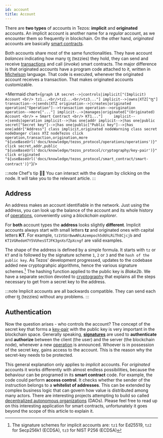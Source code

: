 ```yaml
---
id: account
title: Account
---
```


There are **two types** of accounts in Tezos: **implicit** and **originated** accounts. An implicit account is another name for a *regular* account, as we encounter them so frequently in blockchain. On the other hand, *originated* accounts are basically [smart contracts](../smart_contract/smart-contract).

Both accounts share most of the same functionalities. They have account *balances* indicating how many ꜩ (tezzies) they hold, they can send and receive [transactions](operations/transaction) and call (*invoke*) smart contracts. The major difference is that originated accounts have a program code attached to it, written in [Michelson](../smart_contract/michelson) language. That code is executed, whenever the originated account receives a transaction. That makes originated accounts customizable.


<Mermaid chart={`
graph LR
  secret-->|controls|implicit["(Implicit) Account <br/> tz1...<br/>tz2...<br/>tz3..."]
  implicit-->|owns|XTZ["ꜩ"]
  transaction-->|sends|XTZ
  origination-->|creates|originated 
  operation["Operation"]-->transaction
  operation-->origination
  operation-->more["..."]
  implicit-.->|manages|originated["(Originated) Account <br/> = Smart Contract <br/> KT1..."]    
  implicit-->|sends|operation
  implicit-->|has one|addr
  implicit-->|has one|public
  secret["Secret key"]-->|has one|public["Public key"]-->|has one|addr["Address"]
  class implicit,originated nodeWarning
  class secret nodeDanger
  class XTZ nodeTezos
  click operation,transaction,origination,more "${useBaseUrl('docs/knowledge/tezos_protocol/operations/operations')}"
  click secret,addr,public "${useBaseUrl('docs/knowledge/tezos_protocol/cryptography/key-pair')}"
  click originated "${useBaseUrl('docs/knowledge/tezos_protocol/smart_contract/smart-contract')}"
`}/>

:::note Chef's tip 👨‍🍳
You can interact with the diagram by clicking on the node. It will take you to the relevant article.
:::


## Address 

An address makes an account identifiable in the network. Just using the address, you can look up the balance of the account and its whole history of [operations](operations/operations), conveniently using a *blockchain explorer*. 

For **both** account types the **address** looks slightly **different**. Implicit accounts always start with small letters **tz** and originated ones with capital letters **KT**. For example, `tz1VSUr8wwNhLAzempoch5d6hLRiTh8Cjcjb` and `KT1VGRedoH7Y5VUhesSTJFK3gnXsfZpXcngf` are valid examples. 

The shape of the address is defined by a simple formula. It starts with `tz` or `KT` and is followed by the signature scheme `1`, `2` or `3` and the `hash of the public key`. As Tezos' development progressed, updates to the codebase added new cryptograhpic algorithms, hence the various signature schemes.[^1] The hashing function applied to the public key is *Blake2b*. We have a separate section devoted to [cryptography](cryptography/key-pair) that explains all the steps necessary to get from a secret key to the address.

:::note 
Implicit accounts are all backwards compatible. They can send each other ꜩ (tezzies) without any problems.
:::


## Authentication

Now the question arises - who controls the account? The concept of the secret key that forms a [key-pair](cryptography/key-pair) with the public key is very important in the blockchain space. Generally speaking, [**signatures**](cryptography/signature) are used to **authenticate** and **authorize** between the client (the user) and the server (the blockchain node), whenever a new [operation](operations/operations) is announced. Whoever is in possession of the secret key, gains access to the account. This is the reason why the secret-key needs to be protected.

This general explanation only applies to *implicit* accounts. For *originated* accounts it works differently with almost endless possibilities, because the behaviour can be programed in its **smart contract** code. For example, the code could perform **access control**. It checks whether the sender of the instruction belongs to a **whitelist of addresses**. This can be extended by complex business logic that can govern how value is distributed among many actors. There are interesting projects attempting to build so called [decentralized autonomous organizations](https://en.wikipedia.org/wiki/Decentralized_autonomous_organization) (DAOs). Please feel free to read up on this interesting application for smart contracts, unfortunately it goes beyond the scope of this article to explain it.



[^1]: The signature schemes for implicit accounts are: `tz1` for Ed25519, `tz2` for Secp256k1 (ECDSA), `tz3` for NIST P256 (ECDSA) 